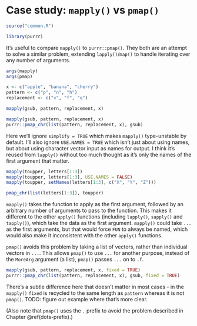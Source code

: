# Case study: `mapply()` vs `pmap()` {#cs-mapply-pmap}

```r
source("common.R")
```

```r
library(purrr)
```

It's useful to compare `mapply()` to `purrr::pmap()`.
They both are an attempt to solve a similar problem, extending `lapply()`/`map()` to handle iterating over any number of arguments.

```r
args(mapply)
args(pmap)
```

```r
x <- c("apple", "banana", "cherry")
pattern <- c("p", "n", "h")
replacement <- c("x", "f", "q")

mapply(gsub, pattern, replacement, x)

mapply(gsub, pattern, replacement, x)
purrr::pmap_chr(list(pattern, replacement, x), gsub)
```

Here we'll ignore `simplify = TRUE` which makes `mapply()` type-unstable by default.
I'll also ignore `USE.NAMES = TRUE` which isn't just about using names, but about using character vector input as names for output.
I think it's reused from `lapply()` without too much thought as it's only the names of the first argument that matter.

```r
mapply(toupper, letters[1:3])
mapply(toupper, letters[1:3], USE.NAMES = FALSE)
mapply(toupper, setNames(letters[1:3], c("X", "Y", "Z")))

pmap_chr(list(letters[1:3]), toupper)
```

`mapply()` takes the function to apply as the first argument, followed by an arbitrary number of arguments to pass to the function.
This makes it different to the other `apply()` functions (including `lapply()`, `sapply()` and `tapply()`), which take the data as the first argument.
`mapply()` could take `...` as the first arguments, but that would force `FUN` to always be named, which would also make it inconsistent with the other `apply()` functions.

`pmap()` avoids this problem by taking a list of vectors, rather than individual vectors in `...`.
This allows `pmap()` to use `...` for another purpose, instead of the `MoreArg` argument (a list), `pmap()` passes `...` on to `.f`.

```r
mapply(gsub, pattern, replacement, x, fixed = TRUE)
purrr::pmap_chr(list(pattern, replacement, x), gsub, fixed = TRUE)
```

There's a subtle difference here that doesn't matter in most cases - in the `mapply()` `fixed` is recycled to the same length as `pattern` whereas it is not `pmap()`.
TODO: figure out example where that's more clear.

(Also note that `pmap()` uses the `.` prefix to avoid the problem described in Chapter \@ref(dots-prefix).)
